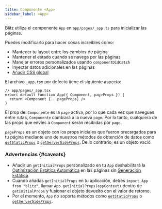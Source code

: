 ```yaml
---
title: Componente <App>
sidebar_label: <App>
---
```


Blitz utiliza el componente `App` en `app/pages/_app.ts` para inicializar
las páginas.

Puedes modificarlo para hacer cosas increíbles como:

- Mantener tu layout entre los cambios de página
- Mantener el estado cuando se navega por las páginas
- Manejar errores personalizados usando `componentDidCatch`
- Inyectar datos adicionales en las páginas
- [Añadir CSS global](./css)

El archivo `_app.tsx` por defecto tiene el siguiente aspecto:

```tsx
// app/pages/_app.tsx
export default function App({ Component, pageProps }) {
  return <Component {...pageProps} />
}
```

El prop del `Componente` es la `page` activa, por lo que cada vez que
navegues entre rutas, `Componente` cambiará a la nueva `page`. Por lo
tanto, cualquiera de las props que envíes a `Component` serán recibidas
por `page`.

`pageProps` es un objeto con los props iniciales que fueron precargados
para tu página mediante uno de nuestros métodos de obtención de datos como
[`getStaticProps`](./get-static-props) o
[`getServerSideProps`](./get-server-side-props). De lo contrario, es un
objeto vació.

### Advertencias {#caveats}

- Añadir un `getInitialProps` personalizado en tu `App` deshabilitará la
  [Optimización Estática Automática](./pages#automatic-static-optimization)
  en las páginas sin [Generación Estática](./get-static-props).
- Cuando añadas `getInitialProps` en tu aplicación, debes
  `import App from "blitz"`, llamar `App.getInitialProps(appContext)`
  dentro de `getInitialProps` y fusionar el objeto devuelto con el valor
  de retorno.
- Por el momento, `App` no soporta métodos como
  [`getStaticProps`](./get-static-props) o
  [`getServerSideProps`](./get-server-side-props).
